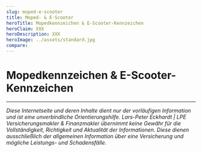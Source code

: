 ```yaml
---
slug: moped-e-scooter
title: Moped- & E-Scooter
heroTitle: Mopedkennzeichen & E-Scooter-Kennzeichen
heroClaim: XXX
heroDescription: XXX
heroImage: ../assets/standard.jpg
compare: 
---
```


<ProvenExpert />

# Mopedkennzeichen & E-Scooter-Kennzeichen












<ContactAndCompareBox />
<ProvenExpert />


---

_Diese Internetseite und deren Inhalte dient nur der vorläufigen Information und ist eine unverbindliche Orientierungshilfe. Lars-Peter Eckhardt | LPE Versicherungsmakler & Finanzmakler übernimmt keine Gewähr für die Vollständigkeit,
Richtigkeit und Aktualität der Informationen. Diese dienen ausschließlich der allgemeinen Information über eine Versicherung und mögliche Leistungs- und Schadensfälle._